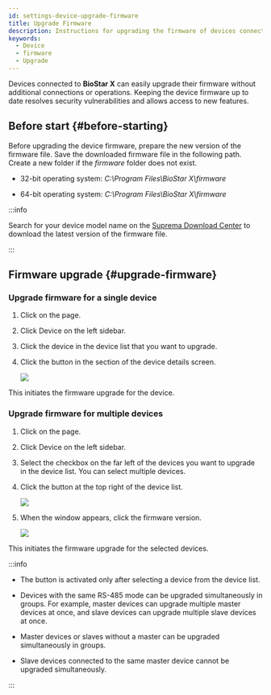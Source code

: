 ```yaml
---
id: settings-device-upgrade-firmware
title: Upgrade Firmware
description: Instructions for upgrading the firmware of devices connected to BioStar X.
keywords:
  - Device
  - firmware
  - Upgrade
---
```


Devices connected to **BioStar X** can easily upgrade their firmware without additional connections or operations. Keeping the device firmware up to date resolves security vulnerabilities and allows access to new features.

## Before start {#before-starting}

Before upgrading the device firmware, prepare the new version of the firmware file. Save the downloaded firmware file in the following path. Create a new folder if the *firmware* folder does not exist.

* 32-bit operating system: *C:\Program Files\BioStar X\firmware*

* 64-bit operating system: *C:\Program Files\BioStar X\firmware*

:::info

Search for your device model name on the [Suprema Download Center](https://download.supremainc.com) to download the latest version of the firmware file.

:::

## Firmware upgrade {#upgrade-firmware}

### Upgrade firmware for a single device

1. Click <Cmd sid='shell.header.setting' /> on the <Cmd sid='shell.header.launcher' /> page.

2. Click <Cmd>Device</Cmd> on the left sidebar.

3. Click the device in the device list that you want to upgrade.

4. Click the <Cmd sid='button.firmwareUpgrade' product='2' /> button in the <Cmd sid='device.info.information' product='2' /> section of the device details screen.

   <Image src='/img/biostarx-setting-device-info-upgrade-firmware.png' />

This initiates the firmware upgrade for the device.

### Upgrade firmware for multiple devices

1. Click <Cmd sid='shell.header.setting' /> on the <Cmd sid='shell.header.launcher' /> page.

2. Click <Cmd>Device</Cmd> on the left sidebar.

3. Select the checkbox on the far left of the devices you want to upgrade in the device list. You can select multiple devices.

4. Click the <Cmd sid='button.firmwareUpgrade' product='2' /> button at the top right of the device list.

   <Image src='/img/biostarx-setting-device-upgrade-firmware.png' />

5. When the <Cmd sid='device.firmwareUpgrade' product='2' /> window appears, click the firmware version.

   <Image src='/img/biostarx-setting-device-upgrade-firmware-popup.png' />

This initiates the firmware upgrade for the selected devices.

:::info

* The <Cmd sid='button.firmwareUpgrade' product='2' /> button is activated only after selecting a device from the device list.

* Devices with the same RS-485 mode can be upgraded simultaneously in groups. For example, master devices can upgrade multiple master devices at once, and slave devices can upgrade multiple slave devices at once.

* Master devices or slaves without a master can be upgraded simultaneously in groups.

* Slave devices connected to the same master device cannot be upgraded simultaneously.

:::
